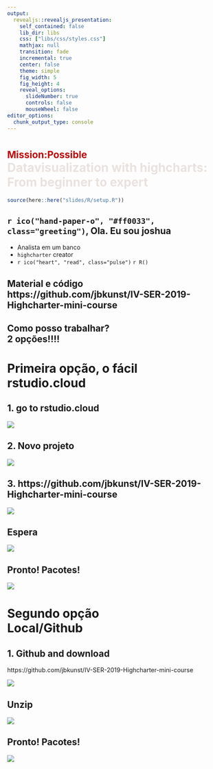 ```yaml
---
output:
  revealjs::revealjs_presentation:
    self_contained: false
    lib_dir: libs
    css: ["libs/css/styles.css"]
    mathjax: null
    transition: fade
    incremental: true
    center: false
    theme: simple
    fig_width: 5
    fig_height: 4
    reveal_options:
      slideNumber: true
      controls: false
      mouseWheel: false
editor_options: 
  chunk_output_type: console
---
```


# <span class="impo"><span style="color:#BD0607;font-size:0.8em">Mission:Possible</span><br><span style="color:#E9E2DF">Datavisualization with highcharts: From beginner to expert</span></span>  {.center data-background="#020102"}

<!-- title: "<div id=\"brand\">h|1i|0g|3h|2c|1h|2a|1r|3t|2e|1r|2{userchile}</div>" -->
<!-- author: "<div id=\"subbrand\">Joshua Kunst, Julio 2017</div>" -->


```r
source(here::here("slides/R/setup.R"))
```

## `r ico("hand-paper-o", "#ff0033", class="greeting")`, Ola. Eu sou joshua 

- Analista em um banco 
- `highcharter` creator
- `r ico("heart", "read", class="pulse")` `r R()`

## Material e código <br> https://github.com/jbkunst/IV-SER-2019-Highcharter-mini-course { .center }

## Como posso trabalhar? <br>  2 opções!!!! { .center }

# Primeira opção, o fácil <br> rstudio.cloud { .center .white data-background="#4C83B6" }

## 1. go to rstudio.cloud

![](img/login.png)

## 2. Novo projeto 

![](img/newproject.png)

## 3. https://github.com/jbkunst/IV-SER-2019-Highcharter-mini-course

![](img/url.png)

## Espera

![](img/wait.png)


## Pronto! Pacotes!

![](img/setup.png)

# Segundo opção <br> Local/Github { .center .white data-background="#24292E"}

## 1. Github and download 

https://github.com/jbkunst/IV-SER-2019-Highcharter-mini-course

![](img/download.png)

## Unzip

![](img/unzip.png)

## Pronto! Pacotes!

![](img/setup2.png)

